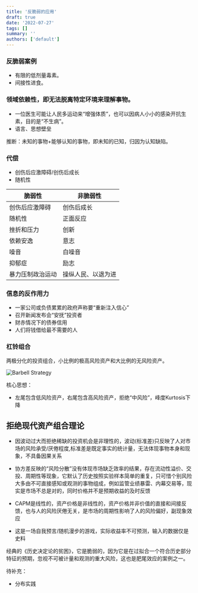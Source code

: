 ```yaml
---
title: '反脆弱的应用'
draft: true
date: '2022-07-27'
tags: []
summary: ''
authors: ['default']
---
```


### 反脆弱案例

- 有限的低剂量毒素。
- 间接性进食。

### 领域依赖性，即无法脱离特定环境来理解事物。

- 一位医生可能让人民多运动来“增强体质”，也可以因病人小小的感染开抗生素，目的是“不生病”。
- 语言、思想壁垒

推断：未知的事物+能够认知的事物，即未知的已知，归因为认知缺陷。

### 代偿

- 创伤后应激障碍/创伤后成长
- 随机性

| 脆弱性         | 非脆弱性   |
| -------------- | ---------- |
| 创伤后应激障碍 | 创伤后成长 |
| 随机性         | 正面反应   |
| 挫折和压力     | 创新       |
| 依赖安逸       | 意志       |
| 噪音           | 白噪音     |
| 抑郁症         | 励志       |
| 暴力压制政治运动         | 操纵人民、以退为进       |

### 信息的反作用力

- 一家公司或负债累累的政府声称要“重新注入信心”
- 召开新闻发布会“安抚”投资者
- 财赤情况下的债券信用
- 人们将钱借给最不需要的人

### 杠铃组合

两极分化的投资组合，小比例的极高风险资产和大比例的无风险资产。

![Barbell Strategy](/static/images/Barbell-Strategy.png)

核心思想：

- 左尾包含低风险资产，右尾包含高风险资产，拒绝“中风险”，峰度Kurtosis下降


## 拒绝现代资产组合理论

- 因波动过大而拒绝稀缺的投资机会是非理性的，波动(标准差)只反映了人对市场的风险承受/厌倦程度,标准差是既定事实的统计量，无法体现事物本身和现象，不具备因果关系

- 协方差反映的“风险分散”没有体现市场缺乏效率的结果，存在流动性溢价、交投、周期性等现象，它默认了历史按照实验样本简单的重复，只可惜个别风险大多由不可直接感知或观测的事物组成，例如监管业绩暴雷、内幕交易等，现实是市场不总是对的，同时价格并不是预期收益的及时反馈

- CAPM是线性的，资产价格是非线性的，资产价格并非价值的直接和间接反馈，也与人的风险厌倦无关，是市场的周期性影响了人的风险偏好，副现象效应

- 这是一场自我预言/随机漫步的游戏，实际收益率不可预测，输入的数据仅是史料

经典的《历史决定论的贫困》，它是脆弱的，因为它是在过拟合一个符合历史部分特征的预期，忽视不可被计量和观测的重大风险，这也是肥尾效应的案例之一。

待补充：

- 分布实践